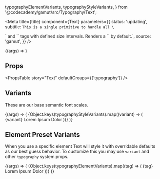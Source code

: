   typographyElementVariants,
  typographyStyleVariants,
} from '@codecademy/gamut/src/Typography/Text';


<Meta
  title={title}
  component={Text}
  parameters={{
    status: 'updating',
    subtitle: `This is a single primitive to handle all \`<p>\` and
\`<span>\` tags with defined size intervals. Renders a \`<span>\` by default.`,
    source: 'gamut',
  }}
/>

<Canvas>
  <Story name="Text" args={{ children: 'Hello World' }}>
    {(args) => <Text {...args} />}
  </Story>
</Canvas>

## Props

<PropsTable story="Text" defaultGroups={['typography']} />

## Variants

These are our base semantic font scales.

<Canvas>
  <Story name="Variants">
    {(args) => (
      <GridBox
        padding={8}
        rowGap={24}
        columnGap={32}
        gridTemplateColumns="max-content 1fr"
        alignItems="center"
      >
        {Object.keys(typographyStyleVariants).map((variant) => (
          <Fragment key={variant}>
            <Box>
              <Text as="code" fontSize={18}>
                {variant}
              </Text>
            </Box>
            <Box>
              <Text as="span" variant={variant}>
                Lorem Ipsum Dolor
              </Text>
            </Box>
          </Fragment>
        ))}
      </GridBox>
    )}
  </Story>
</Canvas>

## Element Preset Variants

When you use a specific element Text will style it with overridable defaults as our best guess behavior. To customize this you may use `variant` and other `typography` system props.

<Canvas>
  <Story name="Element Variants">
    {(args) => (
      <GridBox
        padding={8}
        rowGap={24}
        columnGap={32}
        gridTemplateColumns="max-content 1fr"
        alignItems="center"
      >
        {Object.keys(typographyElementVariants).map((tag) => (
          <Fragment key={tag}>
            <Box>
              <Text as="code" fontSize={18}>
                {tag}
              </Text>
            </Box>
            <Box>
              <Text as={tag}>Lorem Ipsum Dolor</Text>
            </Box>
          </Fragment>
        ))}
      </GridBox>
    )}
  </Story>
</Canvas>
